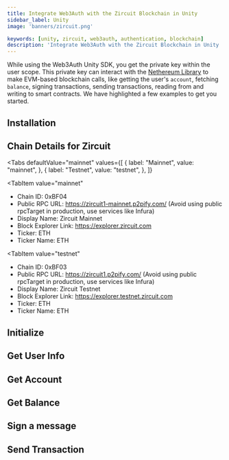 ```yaml
---
title: Integrate Web3Auth with the Zircuit Blockchain in Unity
sidebar_label: Unity
image: 'banners/zircuit.png'

keywords: [unity, zircuit, web3auth, authentication, blockchain]
description: 'Integrate Web3Auth with the Zircuit Blockchain in Unity | Embedded Wallets'
---
```



<SEO
  title="Integrate Web3Auth with the Zircuit Blockchain in Unity"
  description="Integrate Web3Auth with the Zircuit Blockchain in Unity | Embedded Wallets"
  image="https://web3auth.io/docs/banners/zircuit.png"
  slug="/embedded-wallets/connect-blockchain/evm/zircuit/unity"
/>

While using the Web3Auth Unity SDK, you get the private key within the user scope. This private key can interact with the [Nethereum Library](https://nethereum.com/) to make EVM-based blockchain calls, like getting the user's `account`, fetching `balance`, signing transactions, sending transactions, reading from and writing to smart contracts. We have highlighted a few examples to get you started.

## Installation

<InstallationSnippet />

## Chain Details for Zircuit

<Tabs
 defaultValue="mainnet"
  values={[
    { label: "Mainnet", value: "mainnet", },
    { label: "Testnet", value: "testnet", },
  ]}
>
<TabItem
  value="mainnet"
>

- Chain ID: 0xBF04
- Public RPC URL: https://zircuit1-mainnet.p2pify.com/ (Avoid using public rpcTarget in production, use services like Infura)
- Display Name: Zircuit Mainnet
- Block Explorer Link: https://explorer.zircuit.com
- Ticker: ETH
- Ticker Name: ETH

</TabItem>

<TabItem
  value="testnet"
>

- Chain ID: 0xBF03
- Public RPC URL: https://zircuit1.p2pify.com/ (Avoid using public rpcTarget in production, use services like Infura)
- Display Name: Zircuit Testnet
- Block Explorer Link: https://explorer.testnet.zircuit.com
- Ticker: ETH
- Ticker Name: ETH

</TabItem>
</Tabs>

## Initialize

<InitialisationSnippet />

## Get User Info

<UserInfoSnippet />

## Get Account

<GetAccountSnippet />

## Get Balance

<GetBalanceSnippet />

## Sign a message

<SignMessageSnippet />

## Send Transaction

<SendTransactionSnippet />
